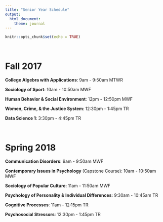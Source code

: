 ```yaml
---
title: "Senior Year Schedule"
output: 
  html_document:
    theme: journal
---
```


```r
knitr::opts_chunk$set(echo = TRUE)
```


\ 

# Fall 2017

__College Algebra with Applications__: 9am - 9:50am MTWR

__Sociology of Sport__: 10am - 10:50am MWF

__Human Behavior & Social Environment__: 12pm - 12:50pm MWF

__Women, Crime, & the Justice System__: 12:30pm - 1:45pm TR

__Data Science 1__: 3:30pm - 4:45pm TR

\


# Spring 2018

__Communication Disorders__: 9am - 9:50am MWF

__Contemporary Issues in Psychology__ (Capstone Course): 10am - 10:50am MWF

__Sociology of Popular Culture__: 11am - 11:50am MWF

__Psychology of Personality & Individual Differences__: 9:30am - 10:45am TR

__Cognitive Processes__: 11am - 12:15pm TR

__Psychosocial Stressors__: 12:30pm - 1:45pm TR

